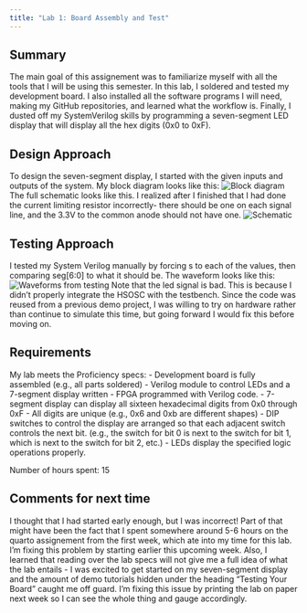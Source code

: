 ```yaml
---
title: "Lab 1: Board Assembly and Test"
---
```

## Summary
The main goal of this assignement was to familiarize myself with all the tools that I will be using this semester. In this lab, I soldered and tested my development board. I also installed all the software programs I will need, making my GitHub repositories, and learned what the workflow is. Finally, I dusted off my SystemVerilog skills by programming a seven-segment LED display that will display all the hex digits (0x0 to 0xF).

## Design Approach
To design the seven-segment display, I started with the given inputs and outputs of the system. My block diagram looks like this:
![Block diagram](./images/lab01_block_diagram.jpg)
The full schematic looks like this. I realized after I finished that I had done the current limiting resistor incorrectly- there should be one on each signal line, and the 3.3V to the common anode should not have one.
![Schematic](./images/lab01_schematic.jpg)


## Testing Approach
I tested my System Verilog manually by forcing s to each of the values, then comparing seg[6:0] to what it should be. The waveform looks like this:
![Waveforms from testing](./images/lab01_waves.jpg)
Note that the led signal is bad. This is because I didn't properly integrate the HSOSC with the testbench. Since the code was reused from a previous demo project, I was willing to try on hardware rather than continue to simulate this time, but going forward I would fix this before moving on.

## Requirements
My lab meets the Proficiency specs:
- Development board is fully assembled (e.g., all parts soldered)
- Verilog module to control LEDs and a 7-segment display written
- FPGA programmed with Verilog code.
- 7-segment display can display all sixteen hexadecimal digits from 0x0 through 0xF
- All digits are unique (e.g., 0x6 and 0xb are different shapes)
- DIP switches to control the display are arranged so that each adjacent switch controls the next bit. (e.g., the switch for bit 0 is next to the switch for bit 1, which is next to the switch for bit 2, etc.)
- LEDs display the specified logic operations properly.

Number of hours spent: 15

## Comments for next time
I thought that I had started early enough, but I was incorrect! Part of that might have been the fact that I spent somewhere around 5-6 hours on the quarto assignement from the first week, which ate into my time for this lab. I'm fixing this problem by starting earlier this upcoming week. 
Also, I learned that reading over the lab specs will not give me a full idea of what the lab entails - I was excited to get started on my seven-segment display and the amount of demo tutorials hidden under the heading "Testing Your Board" caught me off guard. I'm fixing this issue by printing the lab on paper next week so I can see the whole thing and gauge accordingly.